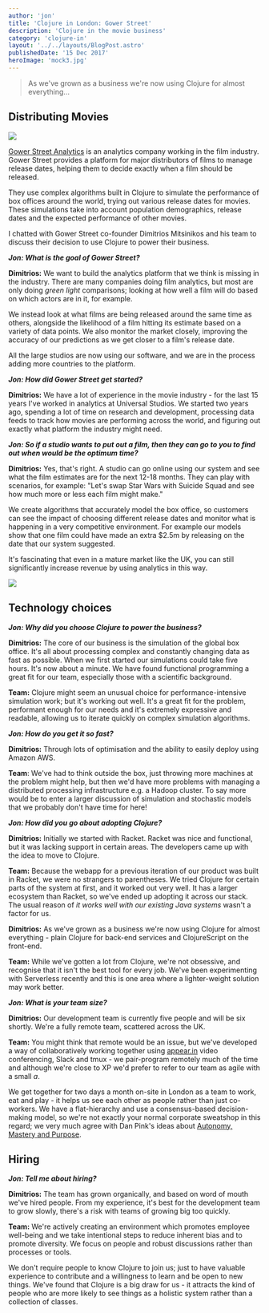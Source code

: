 ```yaml
---
author: 'jon'
title: 'Clojure in London: Gower Street'
description: 'Clojure in the movie business'
category: 'clojure-in'
layout: '../../layouts/BlogPost.astro'
publishedDate: '15 Dec 2017'
heroImage: 'mock3.jpg'
---
```



> As we've grown as a business we're now using Clojure for almost
> everything...

## Distributing Movies


<Image src={go} />

[Gower Street Analytics](http://gower.st/) is an analytics company
working in the film industry. Gower Street provides a platform for major
distributors of films to manage release dates, helping them to decide
exactly when a film should be released.

They use complex algorithms built in Clojure to simulate the performance
of box offices around the world, trying out various release dates for
movies. These simulations take into account population demographics,
release dates and the expected performance of other movies.

I chatted with Gower Street co-founder Dimitrios Mitsinikos and his team
to discuss their decision to use Clojure to power their business.

**_Jon: What is the goal of Gower Street?_**

**Dimitrios:** We want to build the analytics platform that we think is
missing in the industry. There are many companies doing film analytics,
but most are only doing _green light_ comparisons; looking at how well a
film will do based on which actors are in it, for example.

We instead look at what films are being released around the same time as
others, alongside the likelihood of a film hitting its estimate based on
a variety of data points. We also monitor the market closely, improving
the accuracy of our predictions as we get closer to a film's release
date.

All the large studios are now using our software, and we are in the
process adding more countries to the platform.

**_Jon: How did Gower Street get started?_**

**Dimitrios:** We have a lot of experience in the movie industry - for
the last 15 years I've worked in analytics at Universal Studios. We
started two years ago, spending a lot of time on research and
development, processing data feeds to track how movies are performing
across the world, and figuring out exactly what platform the industry
might need.

**_Jon: So if a studio wants to put out a film, then they can go to you
to find out when would be the optimum time?_**

**Dimitrios:** Yes, that's right. A studio can go online using our
system and see what the film estimates are for the next 12-18 months.
They can play with scenarios, for example: \"Let's swap Star Wars with
Suicide Squad and see how much more or less each film might make.\"

We create algorithms that accurately model the box office, so customers
can see the impact of choosing different release dates and monitor what
is happening in a very competitive environment. For example our models
show that one film could have made an extra \$2.5m by releasing on the
date that our system suggested.

It's fascinating that even in a mature market like the UK, you can still
significantly increase revenue by using analytics in this way.


<Image src={gow} />

## Technology choices

**_Jon: Why did you choose Clojure to power the business?_**

**Dimitrios:** The core of our business is the simulation of the global
box office. It's all about processing complex and constantly changing
data as fast as possible. When we first started our simulations could
take five hours. It's now about a minute. We have found functional
programming a great fit for our team, especially those with a scientific
background.

**Team:** Clojure might seem an unusual choice for performance-intensive
simulation work; but it's working out well. It's a great fit for the
problem, performant enough for our needs and it's extremely expressive
and readable, allowing us to iterate quickly on complex simulation
algorithms.

**_Jon: How do you get it so fast?_**

**Dimitrios:** Through lots of optimisation and the ability to easily
deploy using Amazon AWS.

**Team**: We've had to think outside the box, just throwing more
machines at the problem might help, but then we'd have more problems
with managing a distributed processing infrastructure e.g. a Hadoop
cluster. To say more would be to enter a larger discussion of simulation
and stochastic models that we probably don't have time for here!

**_Jon: How did you go about adopting Clojure?_**

**Dimitrios:** Initially we started with Racket. Racket was nice and
functional, but it was lacking support in certain areas. The developers
came up with the idea to move to Clojure.

**Team:** Because the webapp for a previous iteration of our product was
built in Racket, we were no strangers to parentheses. We tried Clojure
for certain parts of the system at first, and it worked out very well.
It has a larger ecosystem than Racket, so we've ended up adopting it
across our stack. The usual reason of _it works well with our existing
Java systems_ wasn't a factor for us.

**Dimitrios:** As we've grown as a business we're now using Clojure for
almost everything - plain Clojure for back-end services and
ClojureScript on the front-end.

**Team:** While we've gotten a lot from Clojure, we're not obsessive,
and recognise that it isn't the best tool for every job. We've been
experimenting with Serverless recently and this is one area where a
lighter-weight solution may work better.

**_Jon: What is your team size?_**

**Dimitrios:** Our development team is currently five people and will be
six shortly. We're a fully remote team, scattered across the UK.

**Team:** You might think that remote would be an issue, but we've
developed a way of collaboratively working together using
[appear.in](https://appear.in) video conferencing, Slack and tmux - we
pair-program remotely much of the time and although we're close to XP
we'd prefer to refer to our team as agile with a small _a_.

We get together for two days a month on-site in London as a team to
work, eat and play - it helps us see each other as people rather than
just co-workers. We have a flat-hierarchy and use a consensus-based
decision-making model, so we're not exactly your normal corporate
sweatshop in this regard; we very much agree with Dan Pink's ideas about
[Autonomy, Mastery and
Purpose](https://www.amazon.com/Drive-Surprising-Truth-About-Motivates/dp/1594484805/?tag=braipick-20).

## Hiring

**_Jon: Tell me about hiring?_**

**Dimitrios:** The team has grown organically, and based on word of
mouth we've hired people. From my experience, it's best for the
development team to grow slowly, there's a risk with teams of growing
big too quickly.

**Team:** We're actively creating an environment which promotes employee
well-being and we take intentional steps to reduce inherent bias and to
promote diversity. We focus on people and robust discussions rather than
processes or tools.

We don't require people to know Clojure to join us; just to have
valuable experience to contribute and a willingness to learn and be open
to new things. We've found that Clojure is a big draw for us - it
attracts the kind of people who are more likely to see things as a
holistic system rather than a collection of classes.
